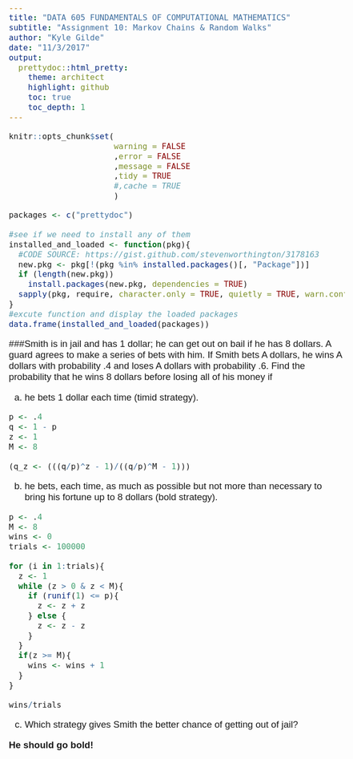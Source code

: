 ```yaml
---
title: "DATA 605 FUNDAMENTALS OF COMPUTATIONAL MATHEMATICS" 
subtitle: "Assignment 10: Markov Chains & Random Walks"
author: "Kyle Gilde"
date: "11/3/2017"
output: 
  prettydoc::html_pretty:
    theme: architect
    highlight: github
    toc: true
    toc_depth: 1
---
```

<style type="text/css">
body{
  font-family: Helvetica;
  font-size: 14pt;
}
</style>
<body>

```r
knitr::opts_chunk$set(
                      warning = FALSE
                      ,error = FALSE
                      ,message = FALSE
                      ,tidy = TRUE
                      #,cache = TRUE
                      )
```


```r
packages <- c("prettydoc")

#see if we need to install any of them
installed_and_loaded <- function(pkg){
  #CODE SOURCE: https://gist.github.com/stevenworthington/3178163
  new.pkg <- pkg[!(pkg %in% installed.packages()[, "Package"])]
  if (length(new.pkg)) 
    install.packages(new.pkg, dependencies = TRUE)
  sapply(pkg, require, character.only = TRUE, quietly = TRUE, warn.conflicts = FALSE)
}
#excute function and display the loaded packages
data.frame(installed_and_loaded(packages))
```


###Smith is in jail and has 1 dollar; he can get out on bail if he has 8 dollars. A guard agrees to make a series of bets with him. If Smith bets A dollars, he wins A dollars with probability .4 and loses A dollars with probability .6. Find the probability that he wins 8 dollars before losing all of his money if

(a) he bets 1 dollar each time (timid strategy).

```r
p <- .4
q <- 1 - p
z <- 1
M <- 8

(q_z <- (((q/p)^z - 1)/((q/p)^M - 1)))
```


(b) he bets, each time, as much as possible but not more than necessary to bring his fortune up to 8 dollars (bold strategy).

```r
p <- .4
M <- 8
wins <- 0
trials <- 100000

for (i in 1:trials){
  z <- 1
  while (z > 0 & z < M){
    if (runif(1) <= p){
      z <- z + z
    } else {
      z <- z - z
    }
  }
  if(z >= M){
    wins <- wins + 1
  }
}

wins/trials
```

(c) Which strategy gives Smith the better chance of getting out of jail?

**He should go bold!**
  
 
 
 
 
</body>